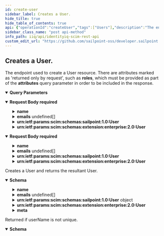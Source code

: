 ```yaml
---
id: create-user
sidebar_label: Creates a User.
hide_title: true
hide_table_of_contents: true
api: {"operationId":"createUser","tags":["Users"],"description":"The endpoint used to create a User resource. There are attributes marked as 'returned only by request', such as **roles**, which must be provided as part of the **attributes** query parameter in order to be included in the response.","parameters":[{"in":"query","name":"attributes","schema":{"type":"string","example":"userName,nativeIdentity"},"description":"A comma-separated list of attributes to return in the response. This query parameter supersedes excludedAttributes, so providing the same attribute(s) to both will result in the attribute(s) being returned."},{"in":"query","name":"excludedAttributes","schema":{"type":"string","example":"userName,manuallyCorrelated"},"description":"A comma-separated list of attributes to exclude from the response. *Some attributes cannot be excluded.*"}],"requestBody":{"required":true,"content":{"application/scim+json":{"schema":{"properties":{"userName":{"description":"Unique identifier for the User. Typically used to directly authenticate to the service provider. Each User MUST include a non-empty userName value. This identifier MUST be unique across the entire set of Users. This attribute cannot be changed.","type":"string","example":"Mock.User"},"name":{"description":"The components of the User’s real name. Providers may return just the full name as a single string in the formatted sub-attribute, or they MAY return just the individual component attributes using the other sub-attributes, or they MAY return both. If both variants are returned, they SHOULD be describing the same name, with the formatted name indicating how the component attributes should be combined.","properties":{"formatted":{"description":"The full name, including all middle names, titles, and suffixes as appropriate, formatted for display.","type":"string","example":"Ms. Barbara J Jensen, III"},"familyName":{"description":"The family name of the User, or Last Name in most Western languages","type":"string","example":"Jensen"},"givenName":{"description":"The given name of the User, or First Name in most Western languages","type":"string","example":"Barbara"}}},"displayName":{"description":"The name of the User, suitable for display to end-users. The name should be the full name of the User being described.","type":"string","example":"Barbara Jensen"},"userType":{"description":"The type of the User, identifying the relationship between the organization and the User.","type":"string","example":"employee"},"active":{"description":"A Boolean value indicating the User’s administrative status.","type":"boolean","example":true},"password":{"description":"The User's case-sensitive cleartext password. This attribute is intended to be used as a means to specify an initial password when creating a new User or to reset an existing User's password. This attribute will never be returned in a response.","type":"string"},"emails":{"description":"Email addresses for the user. The value SHOULD be canonicalized by the Service Provider, e.g., bjensen@example.com instead of bjensen@EXAMPLE.COM. Canonical Type values of work, home, and other.","type":"array","items":{"properties":{"type":{"description":"Type of email address (work, home, other).","type":"string","example":"work"},"value":{"description":"Canonicalized email address.","type":"string","format":"email","example":"Barbara.Jensen@example.com"},"primary":{"description":"A Boolean value indicating the primary e-mail address. The primary attribute value 'true' MUST appear no more than once.","type":"boolean","example":"true"}}}},"urn:ietf:params:scim:schemas:sailpoint:1.0:User":{"properties":{"capabilities":{"description":"Capabilities assigned to this User.","type":"array","items":{"type":"string"},"example":"[\"SystemAdministrator\"]"},"administrator":{"description":"The Administrator of the RPA or Service Account. This attribute is only applicable if the User type is RPA/Bots or Service.","properties":{"displayName":{"description":"The display name of the Administrator of RPA user or Service account.","type":"string","example":"Bob Smith"},"value":{"description":"The id of the SCIM resource representing the Administrator of RPA user or Service account.","type":"string","example":"c0a7777a7f74744d817e74fc12362c67O"},"$ref":{"description":"The URI of the SCIM resource representing the Administrator of RPA user or Service Account.","type":"string","example":"http://localhost:8080/iiq/scim/v2/Users/c0a7777a7f74744d817e74fc12362c67"}}},"softwareVersion":{"description":"The software version of the RPA/Bots.","type":"string","example":"7.3"},"empId":{"description":"Employee id associated with this User.","type":"string","example":"1b2a3c"},"dn":{"description":"Distinguished name for this User.","type":"string","example":"cn=Bob Smith,ou=services"},"region":{"description":"The region this User is assigned to.","type":"string","example":"Americas"},"regionOwner":{"description":"The User who owns the region that this resource (User) belongs to.","properties":{"displayName":{"description":"Display name of the region owner.","type":"string","example":"Joe Smith"},"value":{"description":"The id of the region owner.","type":"string","example":"c0b4568a4fe7458c434ee77d1fbt156b"},"$ref":{"description":"URI reference of the region owner resource.","type":"string","example":"http://localhost:8080/iiq/scim/v2/Users/c0b4568a4fe7458c434ee77d1fbt156b"}}},"location":{"description":"The location this User is assigned to.","type":"string","example":"Singapore"},"locationOwner":{"description":"The User who owns the location that this resource (User) belongs to.","type":"object","properties":{"displayName":{"description":"Display name of the location owner.","type":"string","example":"Bob Smith"},"value":{"description":"The id of the location owner.","type":"string","example":"c0a7778b7ef71e79817ee74e6a1f0444"},"$ref":{"description":"URI reference to the location owner resource.","type":"string","example":"http://localhost:8080/iiq/scim/v2/Users/c0a7778b7ef71e79817ee74e6a1f0444"}}},"Department":{"description":"Department this User is assigned to.","type":"string","example":"Regional Operations"},"costcenter":{"description":"Cost centers this User is associated with.","type":"array","items":{"type":"string"},"example":["CC01","DD02"]},"jobtitle":{"description":"Job title given to this User.","type":"string","example":"Internal Audit Manager"}}},"urn:ietf:params:scim:schemas:extension:enterprise:2.0:User":{"description":"Enterprise User Schema. Contains the manager of the User.","properties":{"manager":{"description":"Manager of the user.","properties":{"displayName":{"description":"Display name of the manager.","type":"string","example":"Bob Smith"},"value":{"description":"The id of the manager.","type":"string","example":"c7a7347a7fe71e69077ee75f5d1f1237"},"$ref":{"description":"Reference to the manager resource.","type":"string","example":"http://localhost:8080/iiq/scim/v2/Users/c7a7347a7fe71e69077ee75f5d1f1237"}}}}}},"required":["userName"]}},"*/*":{"schema":{"properties":{"userName":{"description":"Unique identifier for the User. Typically used to directly authenticate to the service provider. Each User MUST include a non-empty userName value. This identifier MUST be unique across the entire set of Users. This attribute cannot be changed.","type":"string","example":"Mock.User"},"name":{"description":"The components of the User’s real name. Providers may return just the full name as a single string in the formatted sub-attribute, or they MAY return just the individual component attributes using the other sub-attributes, or they MAY return both. If both variants are returned, they SHOULD be describing the same name, with the formatted name indicating how the component attributes should be combined.","properties":{"formatted":{"description":"The full name, including all middle names, titles, and suffixes as appropriate, formatted for display.","type":"string","example":"Ms. Barbara J Jensen, III"},"familyName":{"description":"The family name of the User, or Last Name in most Western languages","type":"string","example":"Jensen"},"givenName":{"description":"The given name of the User, or First Name in most Western languages","type":"string","example":"Barbara"}}},"displayName":{"description":"The name of the User, suitable for display to end-users. The name should be the full name of the User being described.","type":"string","example":"Barbara Jensen"},"userType":{"description":"The type of the User, identifying the relationship between the organization and the User.","type":"string","example":"employee"},"active":{"description":"A Boolean value indicating the User’s administrative status.","type":"boolean","example":true},"password":{"description":"The User's case-sensitive cleartext password. This attribute is intended to be used as a means to specify an initial password when creating a new User or to reset an existing User's password. This attribute will never be returned in a response.","type":"string"},"emails":{"description":"Email addresses for the user. The value SHOULD be canonicalized by the Service Provider, e.g., bjensen@example.com instead of bjensen@EXAMPLE.COM. Canonical Type values of work, home, and other.","type":"array","items":{"properties":{"type":{"description":"Type of email address (work, home, other).","type":"string","example":"work"},"value":{"description":"Canonicalized email address.","type":"string","format":"email","example":"Barbara.Jensen@example.com"},"primary":{"description":"A Boolean value indicating the primary e-mail address. The primary attribute value 'true' MUST appear no more than once.","type":"boolean","example":"true"}}}},"urn:ietf:params:scim:schemas:sailpoint:1.0:User":{"properties":{"capabilities":{"description":"Capabilities assigned to this User.","type":"array","items":{"type":"string"},"example":"[\"SystemAdministrator\"]"},"administrator":{"description":"The Administrator of the RPA or Service Account. This attribute is only applicable if the User type is RPA/Bots or Service.","properties":{"displayName":{"description":"The display name of the Administrator of RPA user or Service account.","type":"string","example":"Bob Smith"},"value":{"description":"The id of the SCIM resource representing the Administrator of RPA user or Service account.","type":"string","example":"c0a7777a7f74744d817e74fc12362c67O"},"$ref":{"description":"The URI of the SCIM resource representing the Administrator of RPA user or Service Account.","type":"string","example":"http://localhost:8080/iiq/scim/v2/Users/c0a7777a7f74744d817e74fc12362c67"}}},"softwareVersion":{"description":"The software version of the RPA/Bots.","type":"string","example":"7.3"},"empId":{"description":"Employee id associated with this User.","type":"string","example":"1b2a3c"},"dn":{"description":"Distinguished name for this User.","type":"string","example":"cn=Bob Smith,ou=services"},"region":{"description":"The region this User is assigned to.","type":"string","example":"Americas"},"regionOwner":{"description":"The User who owns the region that this resource (User) belongs to.","properties":{"displayName":{"description":"Display name of the region owner.","type":"string","example":"Joe Smith"},"value":{"description":"The id of the region owner.","type":"string","example":"c0b4568a4fe7458c434ee77d1fbt156b"},"$ref":{"description":"URI reference of the region owner resource.","type":"string","example":"http://localhost:8080/iiq/scim/v2/Users/c0b4568a4fe7458c434ee77d1fbt156b"}}},"location":{"description":"The location this User is assigned to.","type":"string","example":"Singapore"},"locationOwner":{"description":"The User who owns the location that this resource (User) belongs to.","type":"object","properties":{"displayName":{"description":"Display name of the location owner.","type":"string","example":"Bob Smith"},"value":{"description":"The id of the location owner.","type":"string","example":"c0a7778b7ef71e79817ee74e6a1f0444"},"$ref":{"description":"URI reference to the location owner resource.","type":"string","example":"http://localhost:8080/iiq/scim/v2/Users/c0a7778b7ef71e79817ee74e6a1f0444"}}},"Department":{"description":"Department this User is assigned to.","type":"string","example":"Regional Operations"},"costcenter":{"description":"Cost centers this User is associated with.","type":"array","items":{"type":"string"},"example":["CC01","DD02"]},"jobtitle":{"description":"Job title given to this User.","type":"string","example":"Internal Audit Manager"}}},"urn:ietf:params:scim:schemas:extension:enterprise:2.0:User":{"description":"Enterprise User Schema. Contains the manager of the User.","properties":{"manager":{"description":"Manager of the user.","properties":{"displayName":{"description":"Display name of the manager.","type":"string","example":"Bob Smith"},"value":{"description":"The id of the manager.","type":"string","example":"c7a7347a7fe71e69077ee75f5d1f1237"},"$ref":{"description":"Reference to the manager resource.","type":"string","example":"http://localhost:8080/iiq/scim/v2/Users/c7a7347a7fe71e69077ee75f5d1f1237"}}}}}},"required":["userName"]}}}},"responses":{"201":{"description":"Creates a User and returns the resultant User.","content":{"application/json":{"schema":{"properties":{"id":{"description":"IdentityIQ id of the User.","type":"string","example":"c0b4568a4fe7458c434ee77d1fbt156b"},"userName":{"description":"Unique identifier for the User. Typically used to directly authenticate to the service provider. Each User MUST include a non-empty userName value. This identifier MUST be unique across the entire set of Users. Cannot be changed.","type":"string","example":"Mock.User"},"name":{"description":"The components of the User’s real name. Providers may return just the full name as a single string in the formatted sub-attribute, or they MAY return just the individual component attributes using the other sub-attributes, or they MAY return both. If both variants are returned, they SHOULD be describing the same name, with the formatted name indicating how the component attributes should be combined.","properties":{"formatted":{"description":"The full name, including all middle names, titles, and suffixes as appropriate, formatted for display.","type":"string","example":"Ms. Barbara J Jensen, III"},"familyName":{"description":"The family name of the User, or Last Name in most Western languages","type":"string","example":"Jensen"},"givenName":{"description":"The given name of the User, or First Name in most Western languages","type":"string","example":"Barbara"}}},"displayName":{"description":"The name of the User, suitable for display to end-users. The name should be the full name of the User being described.","type":"string","example":"Barbara Jensen"},"userType":{"description":"The type of the User, identifying the relationship between the organization and the User.","type":"string","example":"employee"},"active":{"description":"A Boolean value indicating the User’s administrative status.","type":"boolean","example":true},"emails":{"description":"Email addresses for the user. The value SHOULD be canonicalized by the Service Provider, e.g., bjensen@example.com instead of bjensen@EXAMPLE.COM. Canonical Type values of work, home, and other.","type":"array","items":{"properties":{"type":{"description":"Type of email address (work, home, other).","type":"string","example":"work"},"value":{"description":"Canonicalized email address.","type":"string","format":"email","example":"Barbara.Jensen@example.com"},"primary":{"description":"A Boolean value indicating the primary e-mail address. The primary attribute value 'true' MUST appear no more than once.","type":"boolean","example":"true"}}}},"urn:ietf:params:scim:schemas:sailpoint:1.0:User":{"description":"Additional attributes of the User.","type":"object","properties":{"accounts":{"description":"Simple representation of the Account (or Link) ResourceType.","type":"array","items":{"properties":{"displayName":{"description":"The display name of the Account.","type":"string","example":"Bob.Smith"},"value":{"description":"The id of the SCIM resource representing the Account.","type":"string","example":"c0a7778b7ef71e79817ee74e6a1f0444"},"$ref":{"description":"The URI of the SCIM resource representing the Account.","type":"string","example":"http://localhost:8080/iiq/scim/v2/Accounts/c0a7778b7ef71e79817ee74e6a1f0444"}}}},"entitlements":{"description":"Entitlements of the User. Returned in response only if requested using the 'attributes' query parameter.","type":"array","items":{"properties":{"value":{"description":"The value of the Entitlement.","type":"string","example":"groupmbr"},"display":{"description":"The display name of the Entitlement.","type":"string","example":"HelpDesk"},"type":{"description":"The type of Entitlement (Entitlement, Permission, etc.).","type":"string","example":"Permission"},"application":{"description":"The name of the Application this Entitlement applies to.","type":"string","example":"ADMockApp"},"accountName":{"description":"The account this Entitlement was sourced from.","type":"string","example":"CN=Barbara Jensen,OU=Taipei,OU=Asia-Pacific,DC=example,DC=com"},"$ref":{"description":"The URI of the SCIM resource representing the Entitlement.","type":"string","example":"http://localhost:8080/iiq/scim/v2/Entitlements/c0a7777a7f74744d817e74fc12362c67"}}}},"roles":{"description":"Roles of the User. Returned only if requested. Returned in response only if requested using the 'attributes' query parameter.","type":"array","items":{"properties":{"value":{"description":"The value of the Role.","type":"string","example":"detectedRoles"},"display":{"description":"The display name of the Role.","type":"string","example":"User - IT"},"type":{"description":"The type of Role (IT, Business, etc.).","type":"string","example":"it"},"acquired":{"description":"Indicates how this Role was acquired. Assigned or Detected.","type":"string","example":"Assigned"},"application":{"description":"The name of the Application where this Role came from.","type":"string","example":"Active_Directory"},"accountName":{"description":"The name of the Account this Role was sourced from.","type":"string","example":"CN=Barbara Jensen,OU=Taipei,OU=Asia-Pacific,DC=example,DC=com"},"$ref":{"description":"The URI of the SCIM resource representing the Role.","type":"string","example":"http://localhost:8080/iiq/scim/v2/Roles/c0a7777a7f74744d817e74fc12362c67"}}}},"capabilities":{"description":"Capabilities assigned to this User.","type":"array","items":{"type":"string"},"example":"[\"SystemAdministrator\"]"},"riskScore":{"description":"Composite Risk Score of this User.","type":"integer","example":125},"isManager":{"description":"A Boolean value that determines if this User is a manager.","type":"boolean","example":false},"administrator":{"description":"The Administrator of the RPA or Service Account. This attribute is only applicable if the User type is RPA/Bots or Service.","properties":{"displayName":{"description":"The display name of the Administrator of RPA user or Service account.","type":"string","example":"Bob Smith"},"value":{"description":"The id of the SCIM resource representing the Administrator of RPA user or Service account.","type":"string","example":"c0a7777a7f74744d817e74fc12362c67O"},"$ref":{"description":"The URI of the SCIM resource representing the Administrator of RPA user or Service Account.","type":"string","example":"http://localhost:8080/iiq/scim/v2/Users/c0a7777a7f74744d817e74fc12362c67"}}},"softwareVersion":{"description":"The software version of the RPA/Bots.","type":"string","example":"7.3"},"empId":{"description":"Employee id associated with this User.","type":"string","example":"1b2a3c"},"dn":{"description":"Distinguished name for this User.","type":"string","example":"cn=Bob Smith,ou=services"},"region":{"description":"The region this User is assigned to.","type":"string","example":"Americas"},"regionOwner":{"description":"The User who owns the region that this resource (User) belongs to.","properties":{"displayName":{"description":"Display name of the region owner.","type":"string","example":"Joe Smith"},"value":{"description":"The id of the region owner.","type":"string","example":"c0b4568a4fe7458c434ee77d1fbt156b"},"$ref":{"description":"URI reference of the region owner resource.","type":"string","example":"http://localhost:8080/iiq/scim/v2/Users/c0b4568a4fe7458c434ee77d1fbt156b"}}},"location":{"description":"The location this User is assigned to.","type":"string","example":"Singapore"},"locationOwner":{"description":"The User who owns the location that this resource (User) belongs to.","type":"object","properties":{"displayName":{"description":"Display name of the location owner.","type":"string","example":"Bob Smith"},"value":{"description":"The id of the location owner.","type":"string","example":"c0a7778b7ef71e79817ee74e6a1f0444"},"$ref":{"description":"URI reference to the location owner resource.","type":"string","example":"http://localhost:8080/iiq/scim/v2/Users/c0a7778b7ef71e79817ee74e6a1f0444"}}},"Department":{"description":"Department this User is assigned to.","type":"string","example":"Regional Operations"},"costcenter":{"description":"Cost centers this User is associated with.","type":"array","items":{"type":"string"},"example":["CC01","DD02"]},"jobtitle":{"description":"Job title given to this User.","type":"string","example":"Internal Audit Manager"},"lastRefresh":{"description":"Datetime representation of the last refresh for this User.","type":"string","format":"date-time"}}},"urn:ietf:params:scim:schemas:extension:enterprise:2.0:User":{"description":"Enterprise User Schema. Contains the manager of the User.","properties":{"manager":{"description":"Manager of the User.","properties":{"displayName":{"description":"Display name of the User's manager.","type":"string","example":"Bob Smith"},"value":{"description":"The id of the SCIM resource representing the User’s manager.","type":"string","example":"c7a7347a7fe71e69077ee75f5d1f1237"},"$ref":{"description":"The URI of the SCIM resource representing the User’s manager.","type":"string","example":"http://localhost:8080/iiq/scim/v2/Users/c7a7347a7fe71e69077ee75f5d1f1237"}}}}},"meta":{"description":"Metadata of the resource.","properties":{"created":{"description":"Datetime this resource was created.","type":"string","format":"date-time","example":"2022-02-11T01:34:04.074-05:00"},"location":{"description":"The location of the resource.","type":"string","example":"http://localhost:8080/iiq/scim/v2/Users/c0b4568a4fe7458c434ee77d1fbt156b"},"lastModified":{"description":"Datetime the resource was last modified.","type":"string","format":"date-time","example":"2022-02-11T01:08:45.866-05:00"},"version":{"description":"The version of the resource.","type":"string","example":"W\"1644561244074\""},"resourceType":{"description":"The SCIM resource type.","type":"string","example":"User"}}},"schemas":{"description":"The schemas involved in the SCIM resource.","type":"array","items":{"type":"string"},"example":["urn:ietf:params:scim:schemas:sailpoint:1.0:User","urn:ietf:params:scim:schemas:core:2.0:User","urn:ietf:params:scim:schemas:extension:enterprise:2.0:User"]}}}}}},"409":{"description":"Returned if userName is not unique.","content":{"application/json":{"schema":{"properties":{"schemas":{"description":"SCIM Schemas used in response.","type":"array","items":{"type":"string"},"example":["urn:ietf:params:scim:api:messages:2.0:Error"]},"scimType":{"description":"Type of problem that exists for request.","type":"string","example":"uniqueness"},"detail":{"description":"Explanation for the the problem with the request.","type":"string","example":"Resource already exists:Mock.User"},"status":{"description":"HTTP status code of the response.","type":"string","example":"409"}}}}}}},"method":"post","path":"/Users","servers":[{"url":"http://localhost:8080/identityiq/scim/v2","description":"IdentityIQ SCIM server basepath and path to API."}],"security":[{"basicAuth":[]}],"securitySchemes":{"basicAuth":{"type":"http","scheme":"basic"}},"jsonRequestBodyExample":{"userName":"Mock.User","name":{"formatted":"Ms. Barbara J Jensen, III","familyName":"Jensen","givenName":"Barbara"},"displayName":"Barbara Jensen","userType":"employee","active":true,"password":"string","emails":[{"type":"work","value":"Barbara.Jensen@example.com","primary":"true"}],"urn:ietf:params:scim:schemas:sailpoint:1.0:User":{"capabilities":"[\"SystemAdministrator\"]","administrator":{"displayName":"Bob Smith","value":"c0a7777a7f74744d817e74fc12362c67O","$ref":"http://localhost:8080/iiq/scim/v2/Users/c0a7777a7f74744d817e74fc12362c67"},"softwareVersion":"7.3","empId":"1b2a3c","dn":"cn=Bob Smith,ou=services","region":"Americas","regionOwner":{"displayName":"Joe Smith","value":"c0b4568a4fe7458c434ee77d1fbt156b","$ref":"http://localhost:8080/iiq/scim/v2/Users/c0b4568a4fe7458c434ee77d1fbt156b"},"location":"Singapore","locationOwner":{"displayName":"Bob Smith","value":"c0a7778b7ef71e79817ee74e6a1f0444","$ref":"http://localhost:8080/iiq/scim/v2/Users/c0a7778b7ef71e79817ee74e6a1f0444"},"Department":"Regional Operations","costcenter":["CC01","DD02"],"jobtitle":"Internal Audit Manager"},"urn:ietf:params:scim:schemas:extension:enterprise:2.0:User":{"manager":{"displayName":"Bob Smith","value":"c7a7347a7fe71e69077ee75f5d1f1237","$ref":"http://localhost:8080/iiq/scim/v2/Users/c7a7347a7fe71e69077ee75f5d1f1237"}}},"info":{"description":"IdentityIQ REST Endpoint Interface Documentation for SCIM\n","version":"8.3","title":"IdentityIQ SCIM REST API"},"postman":{"name":"Creates a User.","description":{"content":"The endpoint used to create a User resource. There are attributes marked as 'returned only by request', such as **roles**, which must be provided as part of the **attributes** query parameter in order to be included in the response.","type":"text/plain"},"url":{"path":["Users"],"host":["{{baseUrl}}"],"query":[{"disabled":false,"description":{"content":"A comma-separated list of attributes to return in the response. This query parameter supersedes excludedAttributes, so providing the same attribute(s) to both will result in the attribute(s) being returned.","type":"text/plain"},"key":"attributes","value":""},{"disabled":false,"description":{"content":"A comma-separated list of attributes to exclude from the response. *Some attributes cannot be excluded.*","type":"text/plain"},"key":"excludedAttributes","value":""}],"variable":[]},"header":[{"key":"Content-Type","value":"application/scim+json"},{"key":"Accept","value":"application/json"}],"method":"POST","body":{"mode":"raw","raw":"\"\"","options":{"raw":{"language":"json"}}}}}
sidebar_class_name: "post api-method"
info_path: iiq/api/identityiq-scim-rest-api
custom_edit_url: "https://github.com/sailpoint-oss/developer.sailpoint.com/issues/new?assignees=&labels=&template=bug-report.md&title=%5BBug%5D+Your+Bug+Report+Here Requesting changes to 'Creates a User.' (create-user)"
---
```



## Creates a User.



The endpoint used to create a User resource. There are attributes marked as 'returned only by request', such as **roles**, which must be provided as part of the **attributes** query parameter in order to be included in the response.

<details style={{"marginBottom":"1rem"}} data-collapsed={false} open={true}><summary style={{}}><strong>Query Parameters</strong></summary><div><ul><ParamsItem className={"paramsItem"} param={{"in":"query","name":"attributes","schema":{"type":"string","example":"userName,nativeIdentity"},"description":"A comma-separated list of attributes to return in the response. This query parameter supersedes excludedAttributes, so providing the same attribute(s) to both will result in the attribute(s) being returned."}}></ParamsItem><ParamsItem className={"paramsItem"} param={{"in":"query","name":"excludedAttributes","schema":{"type":"string","example":"userName,manuallyCorrelated"},"description":"A comma-separated list of attributes to exclude from the response. *Some attributes cannot be excluded.*"}}></ParamsItem></ul></div></details><MimeTabs schemaType={"request"}><TabItem label={"application/scim+json"} value={"application/scim+json"}><details style={{}} data-collapsed={false} open={true}><summary style={{"textAlign":"left"}}><strong>Request Body</strong><strong style={{"fontSize":"var(--ifm-code-font-size)","color":"var(--openapi-required)"}}> required</strong></summary><div style={{"textAlign":"left","marginLeft":"1rem"}}></div><ul style={{"marginLeft":"1rem"}}><SchemaItem collapsible={false} name={"userName"} required={true} deprecated={undefined} schemaDescription={"Unique identifier for the User. Typically used to directly authenticate to the service provider. Each User MUST include a non-empty userName value. This identifier MUST be unique across the entire set of Users. This attribute cannot be changed."} schemaName={"string"} qualifierMessage={undefined} defaultValue={undefined}></SchemaItem><SchemaItem collapsible={true} className={"schemaItem"}><details style={{}}><summary style={{}}><strong>name</strong><span style={{"opacity":"0.6"}}> </span></summary><div style={{"marginLeft":"1rem"}}><div style={{"marginTop":".5rem","marginBottom":".5rem"}}>

The components of the User’s real name. Providers may return just the full name as a single string in the formatted sub-attribute, or they MAY return just the individual component attributes using the other sub-attributes, or they MAY return both. If both variants are returned, they SHOULD be describing the same name, with the formatted name indicating how the component attributes should be combined.

</div><SchemaItem collapsible={false} name={"formatted"} required={false} deprecated={undefined} schemaDescription={"The full name, including all middle names, titles, and suffixes as appropriate, formatted for display."} schemaName={"string"} qualifierMessage={undefined} defaultValue={undefined}></SchemaItem><SchemaItem collapsible={false} name={"familyName"} required={false} deprecated={undefined} schemaDescription={"The family name of the User, or Last Name in most Western languages"} schemaName={"string"} qualifierMessage={undefined} defaultValue={undefined}></SchemaItem><SchemaItem collapsible={false} name={"givenName"} required={false} deprecated={undefined} schemaDescription={"The given name of the User, or First Name in most Western languages"} schemaName={"string"} qualifierMessage={undefined} defaultValue={undefined}></SchemaItem></div></details></SchemaItem><SchemaItem collapsible={false} name={"displayName"} required={false} deprecated={undefined} schemaDescription={"The name of the User, suitable for display to end-users. The name should be the full name of the User being described."} schemaName={"string"} qualifierMessage={undefined} defaultValue={undefined}></SchemaItem><SchemaItem collapsible={false} name={"userType"} required={false} deprecated={undefined} schemaDescription={"The type of the User, identifying the relationship between the organization and the User."} schemaName={"string"} qualifierMessage={undefined} defaultValue={undefined}></SchemaItem><SchemaItem collapsible={false} name={"active"} required={false} deprecated={undefined} schemaDescription={"A Boolean value indicating the User’s administrative status."} schemaName={"boolean"} qualifierMessage={undefined} defaultValue={undefined}></SchemaItem><SchemaItem collapsible={false} name={"password"} required={false} deprecated={undefined} schemaDescription={"The User's case-sensitive cleartext password. This attribute is intended to be used as a means to specify an initial password when creating a new User or to reset an existing User's password. This attribute will never be returned in a response."} schemaName={"string"} qualifierMessage={undefined} defaultValue={undefined}></SchemaItem><SchemaItem collapsible={true} className={"schemaItem"}><details style={{}}><summary style={{}}><strong>emails</strong><span style={{"opacity":"0.6"}}> undefined[]</span></summary><div style={{"marginLeft":"1rem"}}><div style={{"marginTop":".5rem","marginBottom":".5rem"}}>

Email addresses for the user. The value SHOULD be canonicalized by the Service Provider, e.g., bjensen@example.com instead of bjensen@EXAMPLE.COM. Canonical Type values of work, home, and other.

</div><SchemaItem collapsible={false} name={"type"} required={false} deprecated={undefined} schemaDescription={"Type of email address (work, home, other)."} schemaName={"string"} qualifierMessage={undefined} defaultValue={undefined}></SchemaItem><SchemaItem collapsible={false} name={"value"} required={false} deprecated={undefined} schemaDescription={"Canonicalized email address."} schemaName={"email"} qualifierMessage={undefined} defaultValue={undefined}></SchemaItem><SchemaItem collapsible={false} name={"primary"} required={false} deprecated={undefined} schemaDescription={"A Boolean value indicating the primary e-mail address. The primary attribute value 'true' MUST appear no more than once."} schemaName={"boolean"} qualifierMessage={undefined} defaultValue={undefined}></SchemaItem></div></details></SchemaItem><SchemaItem collapsible={true} className={"schemaItem"}><details style={{}}><summary style={{}}><strong>urn:ietf:params:scim:schemas:sailpoint:1.0:User</strong><span style={{"opacity":"0.6"}}> </span></summary><div style={{"marginLeft":"1rem"}}><SchemaItem collapsible={false} name={"capabilities"} required={false} deprecated={undefined} schemaDescription={"Capabilities assigned to this User."} schemaName={"string[]"} qualifierMessage={undefined} defaultValue={undefined}></SchemaItem><SchemaItem collapsible={true} className={"schemaItem"}><details style={{}}><summary style={{}}><strong>administrator</strong><span style={{"opacity":"0.6"}}> </span></summary><div style={{"marginLeft":"1rem"}}><div style={{"marginTop":".5rem","marginBottom":".5rem"}}>

The Administrator of the RPA or Service Account. This attribute is only applicable if the User type is RPA/Bots or Service.

</div><SchemaItem collapsible={false} name={"displayName"} required={false} deprecated={undefined} schemaDescription={"The display name of the Administrator of RPA user or Service account."} schemaName={"string"} qualifierMessage={undefined} defaultValue={undefined}></SchemaItem><SchemaItem collapsible={false} name={"value"} required={false} deprecated={undefined} schemaDescription={"The id of the SCIM resource representing the Administrator of RPA user or Service account."} schemaName={"string"} qualifierMessage={undefined} defaultValue={undefined}></SchemaItem><SchemaItem collapsible={false} name={"$ref"} required={false} deprecated={undefined} schemaDescription={"The URI of the SCIM resource representing the Administrator of RPA user or Service Account."} schemaName={"string"} qualifierMessage={undefined} defaultValue={undefined}></SchemaItem></div></details></SchemaItem><SchemaItem collapsible={false} name={"softwareVersion"} required={false} deprecated={undefined} schemaDescription={"The software version of the RPA/Bots."} schemaName={"string"} qualifierMessage={undefined} defaultValue={undefined}></SchemaItem><SchemaItem collapsible={false} name={"empId"} required={false} deprecated={undefined} schemaDescription={"Employee id associated with this User."} schemaName={"string"} qualifierMessage={undefined} defaultValue={undefined}></SchemaItem><SchemaItem collapsible={false} name={"dn"} required={false} deprecated={undefined} schemaDescription={"Distinguished name for this User."} schemaName={"string"} qualifierMessage={undefined} defaultValue={undefined}></SchemaItem><SchemaItem collapsible={false} name={"region"} required={false} deprecated={undefined} schemaDescription={"The region this User is assigned to."} schemaName={"string"} qualifierMessage={undefined} defaultValue={undefined}></SchemaItem><SchemaItem collapsible={true} className={"schemaItem"}><details style={{}}><summary style={{}}><strong>regionOwner</strong><span style={{"opacity":"0.6"}}> </span></summary><div style={{"marginLeft":"1rem"}}><div style={{"marginTop":".5rem","marginBottom":".5rem"}}>

The User who owns the region that this resource (User) belongs to.

</div><SchemaItem collapsible={false} name={"displayName"} required={false} deprecated={undefined} schemaDescription={"Display name of the region owner."} schemaName={"string"} qualifierMessage={undefined} defaultValue={undefined}></SchemaItem><SchemaItem collapsible={false} name={"value"} required={false} deprecated={undefined} schemaDescription={"The id of the region owner."} schemaName={"string"} qualifierMessage={undefined} defaultValue={undefined}></SchemaItem><SchemaItem collapsible={false} name={"$ref"} required={false} deprecated={undefined} schemaDescription={"URI reference of the region owner resource."} schemaName={"string"} qualifierMessage={undefined} defaultValue={undefined}></SchemaItem></div></details></SchemaItem><SchemaItem collapsible={false} name={"location"} required={false} deprecated={undefined} schemaDescription={"The location this User is assigned to."} schemaName={"string"} qualifierMessage={undefined} defaultValue={undefined}></SchemaItem><SchemaItem collapsible={true} className={"schemaItem"}><details style={{}}><summary style={{}}><strong>locationOwner</strong><span style={{"opacity":"0.6"}}> object</span></summary><div style={{"marginLeft":"1rem"}}><div style={{"marginTop":".5rem","marginBottom":".5rem"}}>

The User who owns the location that this resource (User) belongs to.

</div><SchemaItem collapsible={false} name={"displayName"} required={false} deprecated={undefined} schemaDescription={"Display name of the location owner."} schemaName={"string"} qualifierMessage={undefined} defaultValue={undefined}></SchemaItem><SchemaItem collapsible={false} name={"value"} required={false} deprecated={undefined} schemaDescription={"The id of the location owner."} schemaName={"string"} qualifierMessage={undefined} defaultValue={undefined}></SchemaItem><SchemaItem collapsible={false} name={"$ref"} required={false} deprecated={undefined} schemaDescription={"URI reference to the location owner resource."} schemaName={"string"} qualifierMessage={undefined} defaultValue={undefined}></SchemaItem></div></details></SchemaItem><SchemaItem collapsible={false} name={"Department"} required={false} deprecated={undefined} schemaDescription={"Department this User is assigned to."} schemaName={"string"} qualifierMessage={undefined} defaultValue={undefined}></SchemaItem><SchemaItem collapsible={false} name={"costcenter"} required={false} deprecated={undefined} schemaDescription={"Cost centers this User is associated with."} schemaName={"string[]"} qualifierMessage={undefined} defaultValue={undefined}></SchemaItem><SchemaItem collapsible={false} name={"jobtitle"} required={false} deprecated={undefined} schemaDescription={"Job title given to this User."} schemaName={"string"} qualifierMessage={undefined} defaultValue={undefined}></SchemaItem></div></details></SchemaItem><SchemaItem collapsible={true} className={"schemaItem"}><details style={{}}><summary style={{}}><strong>urn:ietf:params:scim:schemas:extension:enterprise:2.0:User</strong><span style={{"opacity":"0.6"}}> </span></summary><div style={{"marginLeft":"1rem"}}><div style={{"marginTop":".5rem","marginBottom":".5rem"}}>

Enterprise User Schema. Contains the manager of the User.

</div><SchemaItem collapsible={true} className={"schemaItem"}><details style={{}}><summary style={{}}><strong>manager</strong><span style={{"opacity":"0.6"}}> </span></summary><div style={{"marginLeft":"1rem"}}><div style={{"marginTop":".5rem","marginBottom":".5rem"}}>

Manager of the user.

</div><SchemaItem collapsible={false} name={"displayName"} required={false} deprecated={undefined} schemaDescription={"Display name of the manager."} schemaName={"string"} qualifierMessage={undefined} defaultValue={undefined}></SchemaItem><SchemaItem collapsible={false} name={"value"} required={false} deprecated={undefined} schemaDescription={"The id of the manager."} schemaName={"string"} qualifierMessage={undefined} defaultValue={undefined}></SchemaItem><SchemaItem collapsible={false} name={"$ref"} required={false} deprecated={undefined} schemaDescription={"Reference to the manager resource."} schemaName={"string"} qualifierMessage={undefined} defaultValue={undefined}></SchemaItem></div></details></SchemaItem></div></details></SchemaItem></ul></details></TabItem><TabItem label={"*/*"} value={"*/*"}><details style={{}} data-collapsed={false} open={true}><summary style={{"textAlign":"left"}}><strong>Request Body</strong><strong style={{"fontSize":"var(--ifm-code-font-size)","color":"var(--openapi-required)"}}> required</strong></summary><div style={{"textAlign":"left","marginLeft":"1rem"}}></div><ul style={{"marginLeft":"1rem"}}><SchemaItem collapsible={false} name={"userName"} required={true} deprecated={undefined} schemaDescription={"Unique identifier for the User. Typically used to directly authenticate to the service provider. Each User MUST include a non-empty userName value. This identifier MUST be unique across the entire set of Users. This attribute cannot be changed."} schemaName={"string"} qualifierMessage={undefined} defaultValue={undefined}></SchemaItem><SchemaItem collapsible={true} className={"schemaItem"}><details style={{}}><summary style={{}}><strong>name</strong><span style={{"opacity":"0.6"}}> </span></summary><div style={{"marginLeft":"1rem"}}><div style={{"marginTop":".5rem","marginBottom":".5rem"}}>

The components of the User’s real name. Providers may return just the full name as a single string in the formatted sub-attribute, or they MAY return just the individual component attributes using the other sub-attributes, or they MAY return both. If both variants are returned, they SHOULD be describing the same name, with the formatted name indicating how the component attributes should be combined.

</div><SchemaItem collapsible={false} name={"formatted"} required={false} deprecated={undefined} schemaDescription={"The full name, including all middle names, titles, and suffixes as appropriate, formatted for display."} schemaName={"string"} qualifierMessage={undefined} defaultValue={undefined}></SchemaItem><SchemaItem collapsible={false} name={"familyName"} required={false} deprecated={undefined} schemaDescription={"The family name of the User, or Last Name in most Western languages"} schemaName={"string"} qualifierMessage={undefined} defaultValue={undefined}></SchemaItem><SchemaItem collapsible={false} name={"givenName"} required={false} deprecated={undefined} schemaDescription={"The given name of the User, or First Name in most Western languages"} schemaName={"string"} qualifierMessage={undefined} defaultValue={undefined}></SchemaItem></div></details></SchemaItem><SchemaItem collapsible={false} name={"displayName"} required={false} deprecated={undefined} schemaDescription={"The name of the User, suitable for display to end-users. The name should be the full name of the User being described."} schemaName={"string"} qualifierMessage={undefined} defaultValue={undefined}></SchemaItem><SchemaItem collapsible={false} name={"userType"} required={false} deprecated={undefined} schemaDescription={"The type of the User, identifying the relationship between the organization and the User."} schemaName={"string"} qualifierMessage={undefined} defaultValue={undefined}></SchemaItem><SchemaItem collapsible={false} name={"active"} required={false} deprecated={undefined} schemaDescription={"A Boolean value indicating the User’s administrative status."} schemaName={"boolean"} qualifierMessage={undefined} defaultValue={undefined}></SchemaItem><SchemaItem collapsible={false} name={"password"} required={false} deprecated={undefined} schemaDescription={"The User's case-sensitive cleartext password. This attribute is intended to be used as a means to specify an initial password when creating a new User or to reset an existing User's password. This attribute will never be returned in a response."} schemaName={"string"} qualifierMessage={undefined} defaultValue={undefined}></SchemaItem><SchemaItem collapsible={true} className={"schemaItem"}><details style={{}}><summary style={{}}><strong>emails</strong><span style={{"opacity":"0.6"}}> undefined[]</span></summary><div style={{"marginLeft":"1rem"}}><div style={{"marginTop":".5rem","marginBottom":".5rem"}}>

Email addresses for the user. The value SHOULD be canonicalized by the Service Provider, e.g., bjensen@example.com instead of bjensen@EXAMPLE.COM. Canonical Type values of work, home, and other.

</div><SchemaItem collapsible={false} name={"type"} required={false} deprecated={undefined} schemaDescription={"Type of email address (work, home, other)."} schemaName={"string"} qualifierMessage={undefined} defaultValue={undefined}></SchemaItem><SchemaItem collapsible={false} name={"value"} required={false} deprecated={undefined} schemaDescription={"Canonicalized email address."} schemaName={"email"} qualifierMessage={undefined} defaultValue={undefined}></SchemaItem><SchemaItem collapsible={false} name={"primary"} required={false} deprecated={undefined} schemaDescription={"A Boolean value indicating the primary e-mail address. The primary attribute value 'true' MUST appear no more than once."} schemaName={"boolean"} qualifierMessage={undefined} defaultValue={undefined}></SchemaItem></div></details></SchemaItem><SchemaItem collapsible={true} className={"schemaItem"}><details style={{}}><summary style={{}}><strong>urn:ietf:params:scim:schemas:sailpoint:1.0:User</strong><span style={{"opacity":"0.6"}}> </span></summary><div style={{"marginLeft":"1rem"}}><SchemaItem collapsible={false} name={"capabilities"} required={false} deprecated={undefined} schemaDescription={"Capabilities assigned to this User."} schemaName={"string[]"} qualifierMessage={undefined} defaultValue={undefined}></SchemaItem><SchemaItem collapsible={true} className={"schemaItem"}><details style={{}}><summary style={{}}><strong>administrator</strong><span style={{"opacity":"0.6"}}> </span></summary><div style={{"marginLeft":"1rem"}}><div style={{"marginTop":".5rem","marginBottom":".5rem"}}>

The Administrator of the RPA or Service Account. This attribute is only applicable if the User type is RPA/Bots or Service.

</div><SchemaItem collapsible={false} name={"displayName"} required={false} deprecated={undefined} schemaDescription={"The display name of the Administrator of RPA user or Service account."} schemaName={"string"} qualifierMessage={undefined} defaultValue={undefined}></SchemaItem><SchemaItem collapsible={false} name={"value"} required={false} deprecated={undefined} schemaDescription={"The id of the SCIM resource representing the Administrator of RPA user or Service account."} schemaName={"string"} qualifierMessage={undefined} defaultValue={undefined}></SchemaItem><SchemaItem collapsible={false} name={"$ref"} required={false} deprecated={undefined} schemaDescription={"The URI of the SCIM resource representing the Administrator of RPA user or Service Account."} schemaName={"string"} qualifierMessage={undefined} defaultValue={undefined}></SchemaItem></div></details></SchemaItem><SchemaItem collapsible={false} name={"softwareVersion"} required={false} deprecated={undefined} schemaDescription={"The software version of the RPA/Bots."} schemaName={"string"} qualifierMessage={undefined} defaultValue={undefined}></SchemaItem><SchemaItem collapsible={false} name={"empId"} required={false} deprecated={undefined} schemaDescription={"Employee id associated with this User."} schemaName={"string"} qualifierMessage={undefined} defaultValue={undefined}></SchemaItem><SchemaItem collapsible={false} name={"dn"} required={false} deprecated={undefined} schemaDescription={"Distinguished name for this User."} schemaName={"string"} qualifierMessage={undefined} defaultValue={undefined}></SchemaItem><SchemaItem collapsible={false} name={"region"} required={false} deprecated={undefined} schemaDescription={"The region this User is assigned to."} schemaName={"string"} qualifierMessage={undefined} defaultValue={undefined}></SchemaItem><SchemaItem collapsible={true} className={"schemaItem"}><details style={{}}><summary style={{}}><strong>regionOwner</strong><span style={{"opacity":"0.6"}}> </span></summary><div style={{"marginLeft":"1rem"}}><div style={{"marginTop":".5rem","marginBottom":".5rem"}}>

The User who owns the region that this resource (User) belongs to.

</div><SchemaItem collapsible={false} name={"displayName"} required={false} deprecated={undefined} schemaDescription={"Display name of the region owner."} schemaName={"string"} qualifierMessage={undefined} defaultValue={undefined}></SchemaItem><SchemaItem collapsible={false} name={"value"} required={false} deprecated={undefined} schemaDescription={"The id of the region owner."} schemaName={"string"} qualifierMessage={undefined} defaultValue={undefined}></SchemaItem><SchemaItem collapsible={false} name={"$ref"} required={false} deprecated={undefined} schemaDescription={"URI reference of the region owner resource."} schemaName={"string"} qualifierMessage={undefined} defaultValue={undefined}></SchemaItem></div></details></SchemaItem><SchemaItem collapsible={false} name={"location"} required={false} deprecated={undefined} schemaDescription={"The location this User is assigned to."} schemaName={"string"} qualifierMessage={undefined} defaultValue={undefined}></SchemaItem><SchemaItem collapsible={true} className={"schemaItem"}><details style={{}}><summary style={{}}><strong>locationOwner</strong><span style={{"opacity":"0.6"}}> object</span></summary><div style={{"marginLeft":"1rem"}}><div style={{"marginTop":".5rem","marginBottom":".5rem"}}>

The User who owns the location that this resource (User) belongs to.

</div><SchemaItem collapsible={false} name={"displayName"} required={false} deprecated={undefined} schemaDescription={"Display name of the location owner."} schemaName={"string"} qualifierMessage={undefined} defaultValue={undefined}></SchemaItem><SchemaItem collapsible={false} name={"value"} required={false} deprecated={undefined} schemaDescription={"The id of the location owner."} schemaName={"string"} qualifierMessage={undefined} defaultValue={undefined}></SchemaItem><SchemaItem collapsible={false} name={"$ref"} required={false} deprecated={undefined} schemaDescription={"URI reference to the location owner resource."} schemaName={"string"} qualifierMessage={undefined} defaultValue={undefined}></SchemaItem></div></details></SchemaItem><SchemaItem collapsible={false} name={"Department"} required={false} deprecated={undefined} schemaDescription={"Department this User is assigned to."} schemaName={"string"} qualifierMessage={undefined} defaultValue={undefined}></SchemaItem><SchemaItem collapsible={false} name={"costcenter"} required={false} deprecated={undefined} schemaDescription={"Cost centers this User is associated with."} schemaName={"string[]"} qualifierMessage={undefined} defaultValue={undefined}></SchemaItem><SchemaItem collapsible={false} name={"jobtitle"} required={false} deprecated={undefined} schemaDescription={"Job title given to this User."} schemaName={"string"} qualifierMessage={undefined} defaultValue={undefined}></SchemaItem></div></details></SchemaItem><SchemaItem collapsible={true} className={"schemaItem"}><details style={{}}><summary style={{}}><strong>urn:ietf:params:scim:schemas:extension:enterprise:2.0:User</strong><span style={{"opacity":"0.6"}}> </span></summary><div style={{"marginLeft":"1rem"}}><div style={{"marginTop":".5rem","marginBottom":".5rem"}}>

Enterprise User Schema. Contains the manager of the User.

</div><SchemaItem collapsible={true} className={"schemaItem"}><details style={{}}><summary style={{}}><strong>manager</strong><span style={{"opacity":"0.6"}}> </span></summary><div style={{"marginLeft":"1rem"}}><div style={{"marginTop":".5rem","marginBottom":".5rem"}}>

Manager of the user.

</div><SchemaItem collapsible={false} name={"displayName"} required={false} deprecated={undefined} schemaDescription={"Display name of the manager."} schemaName={"string"} qualifierMessage={undefined} defaultValue={undefined}></SchemaItem><SchemaItem collapsible={false} name={"value"} required={false} deprecated={undefined} schemaDescription={"The id of the manager."} schemaName={"string"} qualifierMessage={undefined} defaultValue={undefined}></SchemaItem><SchemaItem collapsible={false} name={"$ref"} required={false} deprecated={undefined} schemaDescription={"Reference to the manager resource."} schemaName={"string"} qualifierMessage={undefined} defaultValue={undefined}></SchemaItem></div></details></SchemaItem></div></details></SchemaItem></ul></details></TabItem></MimeTabs><div><ApiTabs><TabItem label={"201"} value={"201"}><div>

Creates a User and returns the resultant User.

</div><div><MimeTabs schemaType={"response"}><TabItem label={"application/json"} value={"application/json"}><SchemaTabs><TabItem label={"Schema"} value={"Schema"}><details style={{}} data-collapsed={false} open={true}><summary style={{"textAlign":"left"}}><strong>Schema</strong></summary><div style={{"textAlign":"left","marginLeft":"1rem"}}></div><ul style={{"marginLeft":"1rem"}}><SchemaItem collapsible={false} name={"id"} required={false} deprecated={undefined} schemaDescription={"IdentityIQ id of the User."} schemaName={"string"} qualifierMessage={undefined} defaultValue={undefined}></SchemaItem><SchemaItem collapsible={false} name={"userName"} required={false} deprecated={undefined} schemaDescription={"Unique identifier for the User. Typically used to directly authenticate to the service provider. Each User MUST include a non-empty userName value. This identifier MUST be unique across the entire set of Users. Cannot be changed."} schemaName={"string"} qualifierMessage={undefined} defaultValue={undefined}></SchemaItem><SchemaItem collapsible={true} className={"schemaItem"}><details style={{}}><summary style={{}}><strong>name</strong><span style={{"opacity":"0.6"}}> </span></summary><div style={{"marginLeft":"1rem"}}><div style={{"marginTop":".5rem","marginBottom":".5rem"}}>

The components of the User’s real name. Providers may return just the full name as a single string in the formatted sub-attribute, or they MAY return just the individual component attributes using the other sub-attributes, or they MAY return both. If both variants are returned, they SHOULD be describing the same name, with the formatted name indicating how the component attributes should be combined.

</div><SchemaItem collapsible={false} name={"formatted"} required={false} deprecated={undefined} schemaDescription={"The full name, including all middle names, titles, and suffixes as appropriate, formatted for display."} schemaName={"string"} qualifierMessage={undefined} defaultValue={undefined}></SchemaItem><SchemaItem collapsible={false} name={"familyName"} required={false} deprecated={undefined} schemaDescription={"The family name of the User, or Last Name in most Western languages"} schemaName={"string"} qualifierMessage={undefined} defaultValue={undefined}></SchemaItem><SchemaItem collapsible={false} name={"givenName"} required={false} deprecated={undefined} schemaDescription={"The given name of the User, or First Name in most Western languages"} schemaName={"string"} qualifierMessage={undefined} defaultValue={undefined}></SchemaItem></div></details></SchemaItem><SchemaItem collapsible={false} name={"displayName"} required={false} deprecated={undefined} schemaDescription={"The name of the User, suitable for display to end-users. The name should be the full name of the User being described."} schemaName={"string"} qualifierMessage={undefined} defaultValue={undefined}></SchemaItem><SchemaItem collapsible={false} name={"userType"} required={false} deprecated={undefined} schemaDescription={"The type of the User, identifying the relationship between the organization and the User."} schemaName={"string"} qualifierMessage={undefined} defaultValue={undefined}></SchemaItem><SchemaItem collapsible={false} name={"active"} required={false} deprecated={undefined} schemaDescription={"A Boolean value indicating the User’s administrative status."} schemaName={"boolean"} qualifierMessage={undefined} defaultValue={undefined}></SchemaItem><SchemaItem collapsible={true} className={"schemaItem"}><details style={{}}><summary style={{}}><strong>emails</strong><span style={{"opacity":"0.6"}}> undefined[]</span></summary><div style={{"marginLeft":"1rem"}}><div style={{"marginTop":".5rem","marginBottom":".5rem"}}>

Email addresses for the user. The value SHOULD be canonicalized by the Service Provider, e.g., bjensen@example.com instead of bjensen@EXAMPLE.COM. Canonical Type values of work, home, and other.

</div><SchemaItem collapsible={false} name={"type"} required={false} deprecated={undefined} schemaDescription={"Type of email address (work, home, other)."} schemaName={"string"} qualifierMessage={undefined} defaultValue={undefined}></SchemaItem><SchemaItem collapsible={false} name={"value"} required={false} deprecated={undefined} schemaDescription={"Canonicalized email address."} schemaName={"email"} qualifierMessage={undefined} defaultValue={undefined}></SchemaItem><SchemaItem collapsible={false} name={"primary"} required={false} deprecated={undefined} schemaDescription={"A Boolean value indicating the primary e-mail address. The primary attribute value 'true' MUST appear no more than once."} schemaName={"boolean"} qualifierMessage={undefined} defaultValue={undefined}></SchemaItem></div></details></SchemaItem><SchemaItem collapsible={true} className={"schemaItem"}><details style={{}}><summary style={{}}><strong>urn:ietf:params:scim:schemas:sailpoint:1.0:User</strong><span style={{"opacity":"0.6"}}> object</span></summary><div style={{"marginLeft":"1rem"}}><div style={{"marginTop":".5rem","marginBottom":".5rem"}}>

Additional attributes of the User.

</div><SchemaItem collapsible={true} className={"schemaItem"}><details style={{}}><summary style={{}}><strong>accounts</strong><span style={{"opacity":"0.6"}}> undefined[]</span></summary><div style={{"marginLeft":"1rem"}}><div style={{"marginTop":".5rem","marginBottom":".5rem"}}>

Simple representation of the Account (or Link) ResourceType.

</div><SchemaItem collapsible={false} name={"displayName"} required={false} deprecated={undefined} schemaDescription={"The display name of the Account."} schemaName={"string"} qualifierMessage={undefined} defaultValue={undefined}></SchemaItem><SchemaItem collapsible={false} name={"value"} required={false} deprecated={undefined} schemaDescription={"The id of the SCIM resource representing the Account."} schemaName={"string"} qualifierMessage={undefined} defaultValue={undefined}></SchemaItem><SchemaItem collapsible={false} name={"$ref"} required={false} deprecated={undefined} schemaDescription={"The URI of the SCIM resource representing the Account."} schemaName={"string"} qualifierMessage={undefined} defaultValue={undefined}></SchemaItem></div></details></SchemaItem><SchemaItem collapsible={true} className={"schemaItem"}><details style={{}}><summary style={{}}><strong>entitlements</strong><span style={{"opacity":"0.6"}}> undefined[]</span></summary><div style={{"marginLeft":"1rem"}}><div style={{"marginTop":".5rem","marginBottom":".5rem"}}>

Entitlements of the User. Returned in response only if requested using the 'attributes' query parameter.

</div><SchemaItem collapsible={false} name={"value"} required={false} deprecated={undefined} schemaDescription={"The value of the Entitlement."} schemaName={"string"} qualifierMessage={undefined} defaultValue={undefined}></SchemaItem><SchemaItem collapsible={false} name={"display"} required={false} deprecated={undefined} schemaDescription={"The display name of the Entitlement."} schemaName={"string"} qualifierMessage={undefined} defaultValue={undefined}></SchemaItem><SchemaItem collapsible={false} name={"type"} required={false} deprecated={undefined} schemaDescription={"The type of Entitlement (Entitlement, Permission, etc.)."} schemaName={"string"} qualifierMessage={undefined} defaultValue={undefined}></SchemaItem><SchemaItem collapsible={false} name={"application"} required={false} deprecated={undefined} schemaDescription={"The name of the Application this Entitlement applies to."} schemaName={"string"} qualifierMessage={undefined} defaultValue={undefined}></SchemaItem><SchemaItem collapsible={false} name={"accountName"} required={false} deprecated={undefined} schemaDescription={"The account this Entitlement was sourced from."} schemaName={"string"} qualifierMessage={undefined} defaultValue={undefined}></SchemaItem><SchemaItem collapsible={false} name={"$ref"} required={false} deprecated={undefined} schemaDescription={"The URI of the SCIM resource representing the Entitlement."} schemaName={"string"} qualifierMessage={undefined} defaultValue={undefined}></SchemaItem></div></details></SchemaItem><SchemaItem collapsible={true} className={"schemaItem"}><details style={{}}><summary style={{}}><strong>roles</strong><span style={{"opacity":"0.6"}}> undefined[]</span></summary><div style={{"marginLeft":"1rem"}}><div style={{"marginTop":".5rem","marginBottom":".5rem"}}>

Roles of the User. Returned only if requested. Returned in response only if requested using the 'attributes' query parameter.

</div><SchemaItem collapsible={false} name={"value"} required={false} deprecated={undefined} schemaDescription={"The value of the Role."} schemaName={"string"} qualifierMessage={undefined} defaultValue={undefined}></SchemaItem><SchemaItem collapsible={false} name={"display"} required={false} deprecated={undefined} schemaDescription={"The display name of the Role."} schemaName={"string"} qualifierMessage={undefined} defaultValue={undefined}></SchemaItem><SchemaItem collapsible={false} name={"type"} required={false} deprecated={undefined} schemaDescription={"The type of Role (IT, Business, etc.)."} schemaName={"string"} qualifierMessage={undefined} defaultValue={undefined}></SchemaItem><SchemaItem collapsible={false} name={"acquired"} required={false} deprecated={undefined} schemaDescription={"Indicates how this Role was acquired. Assigned or Detected."} schemaName={"string"} qualifierMessage={undefined} defaultValue={undefined}></SchemaItem><SchemaItem collapsible={false} name={"application"} required={false} deprecated={undefined} schemaDescription={"The name of the Application where this Role came from."} schemaName={"string"} qualifierMessage={undefined} defaultValue={undefined}></SchemaItem><SchemaItem collapsible={false} name={"accountName"} required={false} deprecated={undefined} schemaDescription={"The name of the Account this Role was sourced from."} schemaName={"string"} qualifierMessage={undefined} defaultValue={undefined}></SchemaItem><SchemaItem collapsible={false} name={"$ref"} required={false} deprecated={undefined} schemaDescription={"The URI of the SCIM resource representing the Role."} schemaName={"string"} qualifierMessage={undefined} defaultValue={undefined}></SchemaItem></div></details></SchemaItem><SchemaItem collapsible={false} name={"capabilities"} required={false} deprecated={undefined} schemaDescription={"Capabilities assigned to this User."} schemaName={"string[]"} qualifierMessage={undefined} defaultValue={undefined}></SchemaItem><SchemaItem collapsible={false} name={"riskScore"} required={false} deprecated={undefined} schemaDescription={"Composite Risk Score of this User."} schemaName={"integer"} qualifierMessage={undefined} defaultValue={undefined}></SchemaItem><SchemaItem collapsible={false} name={"isManager"} required={false} deprecated={undefined} schemaDescription={"A Boolean value that determines if this User is a manager."} schemaName={"boolean"} qualifierMessage={undefined} defaultValue={undefined}></SchemaItem><SchemaItem collapsible={true} className={"schemaItem"}><details style={{}}><summary style={{}}><strong>administrator</strong><span style={{"opacity":"0.6"}}> </span></summary><div style={{"marginLeft":"1rem"}}><div style={{"marginTop":".5rem","marginBottom":".5rem"}}>

The Administrator of the RPA or Service Account. This attribute is only applicable if the User type is RPA/Bots or Service.

</div><SchemaItem collapsible={false} name={"displayName"} required={false} deprecated={undefined} schemaDescription={"The display name of the Administrator of RPA user or Service account."} schemaName={"string"} qualifierMessage={undefined} defaultValue={undefined}></SchemaItem><SchemaItem collapsible={false} name={"value"} required={false} deprecated={undefined} schemaDescription={"The id of the SCIM resource representing the Administrator of RPA user or Service account."} schemaName={"string"} qualifierMessage={undefined} defaultValue={undefined}></SchemaItem><SchemaItem collapsible={false} name={"$ref"} required={false} deprecated={undefined} schemaDescription={"The URI of the SCIM resource representing the Administrator of RPA user or Service Account."} schemaName={"string"} qualifierMessage={undefined} defaultValue={undefined}></SchemaItem></div></details></SchemaItem><SchemaItem collapsible={false} name={"softwareVersion"} required={false} deprecated={undefined} schemaDescription={"The software version of the RPA/Bots."} schemaName={"string"} qualifierMessage={undefined} defaultValue={undefined}></SchemaItem><SchemaItem collapsible={false} name={"empId"} required={false} deprecated={undefined} schemaDescription={"Employee id associated with this User."} schemaName={"string"} qualifierMessage={undefined} defaultValue={undefined}></SchemaItem><SchemaItem collapsible={false} name={"dn"} required={false} deprecated={undefined} schemaDescription={"Distinguished name for this User."} schemaName={"string"} qualifierMessage={undefined} defaultValue={undefined}></SchemaItem><SchemaItem collapsible={false} name={"region"} required={false} deprecated={undefined} schemaDescription={"The region this User is assigned to."} schemaName={"string"} qualifierMessage={undefined} defaultValue={undefined}></SchemaItem><SchemaItem collapsible={true} className={"schemaItem"}><details style={{}}><summary style={{}}><strong>regionOwner</strong><span style={{"opacity":"0.6"}}> </span></summary><div style={{"marginLeft":"1rem"}}><div style={{"marginTop":".5rem","marginBottom":".5rem"}}>

The User who owns the region that this resource (User) belongs to.

</div><SchemaItem collapsible={false} name={"displayName"} required={false} deprecated={undefined} schemaDescription={"Display name of the region owner."} schemaName={"string"} qualifierMessage={undefined} defaultValue={undefined}></SchemaItem><SchemaItem collapsible={false} name={"value"} required={false} deprecated={undefined} schemaDescription={"The id of the region owner."} schemaName={"string"} qualifierMessage={undefined} defaultValue={undefined}></SchemaItem><SchemaItem collapsible={false} name={"$ref"} required={false} deprecated={undefined} schemaDescription={"URI reference of the region owner resource."} schemaName={"string"} qualifierMessage={undefined} defaultValue={undefined}></SchemaItem></div></details></SchemaItem><SchemaItem collapsible={false} name={"location"} required={false} deprecated={undefined} schemaDescription={"The location this User is assigned to."} schemaName={"string"} qualifierMessage={undefined} defaultValue={undefined}></SchemaItem><SchemaItem collapsible={true} className={"schemaItem"}><details style={{}}><summary style={{}}><strong>locationOwner</strong><span style={{"opacity":"0.6"}}> object</span></summary><div style={{"marginLeft":"1rem"}}><div style={{"marginTop":".5rem","marginBottom":".5rem"}}>

The User who owns the location that this resource (User) belongs to.

</div><SchemaItem collapsible={false} name={"displayName"} required={false} deprecated={undefined} schemaDescription={"Display name of the location owner."} schemaName={"string"} qualifierMessage={undefined} defaultValue={undefined}></SchemaItem><SchemaItem collapsible={false} name={"value"} required={false} deprecated={undefined} schemaDescription={"The id of the location owner."} schemaName={"string"} qualifierMessage={undefined} defaultValue={undefined}></SchemaItem><SchemaItem collapsible={false} name={"$ref"} required={false} deprecated={undefined} schemaDescription={"URI reference to the location owner resource."} schemaName={"string"} qualifierMessage={undefined} defaultValue={undefined}></SchemaItem></div></details></SchemaItem><SchemaItem collapsible={false} name={"Department"} required={false} deprecated={undefined} schemaDescription={"Department this User is assigned to."} schemaName={"string"} qualifierMessage={undefined} defaultValue={undefined}></SchemaItem><SchemaItem collapsible={false} name={"costcenter"} required={false} deprecated={undefined} schemaDescription={"Cost centers this User is associated with."} schemaName={"string[]"} qualifierMessage={undefined} defaultValue={undefined}></SchemaItem><SchemaItem collapsible={false} name={"jobtitle"} required={false} deprecated={undefined} schemaDescription={"Job title given to this User."} schemaName={"string"} qualifierMessage={undefined} defaultValue={undefined}></SchemaItem><SchemaItem collapsible={false} name={"lastRefresh"} required={false} deprecated={undefined} schemaDescription={"Datetime representation of the last refresh for this User."} schemaName={"date-time"} qualifierMessage={undefined} defaultValue={undefined}></SchemaItem></div></details></SchemaItem><SchemaItem collapsible={true} className={"schemaItem"}><details style={{}}><summary style={{}}><strong>urn:ietf:params:scim:schemas:extension:enterprise:2.0:User</strong><span style={{"opacity":"0.6"}}> </span></summary><div style={{"marginLeft":"1rem"}}><div style={{"marginTop":".5rem","marginBottom":".5rem"}}>

Enterprise User Schema. Contains the manager of the User.

</div><SchemaItem collapsible={true} className={"schemaItem"}><details style={{}}><summary style={{}}><strong>manager</strong><span style={{"opacity":"0.6"}}> </span></summary><div style={{"marginLeft":"1rem"}}><div style={{"marginTop":".5rem","marginBottom":".5rem"}}>

Manager of the User.

</div><SchemaItem collapsible={false} name={"displayName"} required={false} deprecated={undefined} schemaDescription={"Display name of the User's manager."} schemaName={"string"} qualifierMessage={undefined} defaultValue={undefined}></SchemaItem><SchemaItem collapsible={false} name={"value"} required={false} deprecated={undefined} schemaDescription={"The id of the SCIM resource representing the User’s manager."} schemaName={"string"} qualifierMessage={undefined} defaultValue={undefined}></SchemaItem><SchemaItem collapsible={false} name={"$ref"} required={false} deprecated={undefined} schemaDescription={"The URI of the SCIM resource representing the User’s manager."} schemaName={"string"} qualifierMessage={undefined} defaultValue={undefined}></SchemaItem></div></details></SchemaItem></div></details></SchemaItem><SchemaItem collapsible={true} className={"schemaItem"}><details style={{}}><summary style={{}}><strong>meta</strong><span style={{"opacity":"0.6"}}> </span></summary><div style={{"marginLeft":"1rem"}}><div style={{"marginTop":".5rem","marginBottom":".5rem"}}>

Metadata of the resource.

</div><SchemaItem collapsible={false} name={"created"} required={false} deprecated={undefined} schemaDescription={"Datetime this resource was created."} schemaName={"date-time"} qualifierMessage={undefined} defaultValue={undefined}></SchemaItem><SchemaItem collapsible={false} name={"location"} required={false} deprecated={undefined} schemaDescription={"The location of the resource."} schemaName={"string"} qualifierMessage={undefined} defaultValue={undefined}></SchemaItem><SchemaItem collapsible={false} name={"lastModified"} required={false} deprecated={undefined} schemaDescription={"Datetime the resource was last modified."} schemaName={"date-time"} qualifierMessage={undefined} defaultValue={undefined}></SchemaItem><SchemaItem collapsible={false} name={"version"} required={false} deprecated={undefined} schemaDescription={"The version of the resource."} schemaName={"string"} qualifierMessage={undefined} defaultValue={undefined}></SchemaItem><SchemaItem collapsible={false} name={"resourceType"} required={false} deprecated={undefined} schemaDescription={"The SCIM resource type."} schemaName={"string"} qualifierMessage={undefined} defaultValue={undefined}></SchemaItem></div></details></SchemaItem><SchemaItem collapsible={false} name={"schemas"} required={false} deprecated={undefined} schemaDescription={"The schemas involved in the SCIM resource."} schemaName={"string[]"} qualifierMessage={undefined} defaultValue={undefined}></SchemaItem></ul></details></TabItem><TabItem label={"Example (from schema)"} value={"Example (from schema)"}><ResponseSamples responseExample={"{\n  \"id\": \"c0b4568a4fe7458c434ee77d1fbt156b\",\n  \"userName\": \"Mock.User\",\n  \"name\": {\n    \"formatted\": \"Ms. Barbara J Jensen, III\",\n    \"familyName\": \"Jensen\",\n    \"givenName\": \"Barbara\"\n  },\n  \"displayName\": \"Barbara Jensen\",\n  \"userType\": \"employee\",\n  \"active\": true,\n  \"emails\": [\n    {\n      \"type\": \"work\",\n      \"value\": \"Barbara.Jensen@example.com\",\n      \"primary\": \"true\"\n    }\n  ],\n  \"urn:ietf:params:scim:schemas:sailpoint:1.0:User\": {\n    \"accounts\": [\n      {\n        \"displayName\": \"Bob.Smith\",\n        \"value\": \"c0a7778b7ef71e79817ee74e6a1f0444\",\n        \"$ref\": \"http://localhost:8080/iiq/scim/v2/Accounts/c0a7778b7ef71e79817ee74e6a1f0444\"\n      }\n    ],\n    \"entitlements\": [\n      {\n        \"value\": \"groupmbr\",\n        \"display\": \"HelpDesk\",\n        \"type\": \"Permission\",\n        \"application\": \"ADMockApp\",\n        \"accountName\": \"CN=Barbara Jensen,OU=Taipei,OU=Asia-Pacific,DC=example,DC=com\",\n        \"$ref\": \"http://localhost:8080/iiq/scim/v2/Entitlements/c0a7777a7f74744d817e74fc12362c67\"\n      }\n    ],\n    \"roles\": [\n      {\n        \"value\": \"detectedRoles\",\n        \"display\": \"User - IT\",\n        \"type\": \"it\",\n        \"acquired\": \"Assigned\",\n        \"application\": \"Active_Directory\",\n        \"accountName\": \"CN=Barbara Jensen,OU=Taipei,OU=Asia-Pacific,DC=example,DC=com\",\n        \"$ref\": \"http://localhost:8080/iiq/scim/v2/Roles/c0a7777a7f74744d817e74fc12362c67\"\n      }\n    ],\n    \"capabilities\": \"[\\\"SystemAdministrator\\\"]\",\n    \"riskScore\": 125,\n    \"isManager\": false,\n    \"administrator\": {\n      \"displayName\": \"Bob Smith\",\n      \"value\": \"c0a7777a7f74744d817e74fc12362c67O\",\n      \"$ref\": \"http://localhost:8080/iiq/scim/v2/Users/c0a7777a7f74744d817e74fc12362c67\"\n    },\n    \"softwareVersion\": \"7.3\",\n    \"empId\": \"1b2a3c\",\n    \"dn\": \"cn=Bob Smith,ou=services\",\n    \"region\": \"Americas\",\n    \"regionOwner\": {\n      \"displayName\": \"Joe Smith\",\n      \"value\": \"c0b4568a4fe7458c434ee77d1fbt156b\",\n      \"$ref\": \"http://localhost:8080/iiq/scim/v2/Users/c0b4568a4fe7458c434ee77d1fbt156b\"\n    },\n    \"location\": \"Singapore\",\n    \"locationOwner\": {\n      \"displayName\": \"Bob Smith\",\n      \"value\": \"c0a7778b7ef71e79817ee74e6a1f0444\",\n      \"$ref\": \"http://localhost:8080/iiq/scim/v2/Users/c0a7778b7ef71e79817ee74e6a1f0444\"\n    },\n    \"Department\": \"Regional Operations\",\n    \"costcenter\": [\n      \"CC01\",\n      \"DD02\"\n    ],\n    \"jobtitle\": \"Internal Audit Manager\",\n    \"lastRefresh\": \"2023-08-23\"\n  },\n  \"urn:ietf:params:scim:schemas:extension:enterprise:2.0:User\": {\n    \"manager\": {\n      \"displayName\": \"Bob Smith\",\n      \"value\": \"c7a7347a7fe71e69077ee75f5d1f1237\",\n      \"$ref\": \"http://localhost:8080/iiq/scim/v2/Users/c7a7347a7fe71e69077ee75f5d1f1237\"\n    }\n  },\n  \"meta\": {\n    \"created\": \"2022-02-11T01:34:04.074-05:00\",\n    \"location\": \"http://localhost:8080/iiq/scim/v2/Users/c0b4568a4fe7458c434ee77d1fbt156b\",\n    \"lastModified\": \"2022-02-11T01:08:45.866-05:00\",\n    \"version\": \"W\\\"1644561244074\\\"\",\n    \"resourceType\": \"User\"\n  },\n  \"schemas\": [\n    \"urn:ietf:params:scim:schemas:sailpoint:1.0:User\",\n    \"urn:ietf:params:scim:schemas:core:2.0:User\",\n    \"urn:ietf:params:scim:schemas:extension:enterprise:2.0:User\"\n  ]\n}"} language={"json"}></ResponseSamples></TabItem></SchemaTabs></TabItem></MimeTabs></div></TabItem><TabItem label={"409"} value={"409"}><div>

Returned if userName is not unique.

</div><div><MimeTabs schemaType={"response"}><TabItem label={"application/json"} value={"application/json"}><SchemaTabs><TabItem label={"Schema"} value={"Schema"}><details style={{}} data-collapsed={false} open={true}><summary style={{"textAlign":"left"}}><strong>Schema</strong></summary><div style={{"textAlign":"left","marginLeft":"1rem"}}></div><ul style={{"marginLeft":"1rem"}}><SchemaItem collapsible={false} name={"schemas"} required={false} deprecated={undefined} schemaDescription={"SCIM Schemas used in response."} schemaName={"string[]"} qualifierMessage={undefined} defaultValue={undefined}></SchemaItem><SchemaItem collapsible={false} name={"scimType"} required={false} deprecated={undefined} schemaDescription={"Type of problem that exists for request."} schemaName={"string"} qualifierMessage={undefined} defaultValue={undefined}></SchemaItem><SchemaItem collapsible={false} name={"detail"} required={false} deprecated={undefined} schemaDescription={"Explanation for the the problem with the request."} schemaName={"string"} qualifierMessage={undefined} defaultValue={undefined}></SchemaItem><SchemaItem collapsible={false} name={"status"} required={false} deprecated={undefined} schemaDescription={"HTTP status code of the response."} schemaName={"string"} qualifierMessage={undefined} defaultValue={undefined}></SchemaItem></ul></details></TabItem><TabItem label={"Example (from schema)"} value={"Example (from schema)"}><ResponseSamples responseExample={"{\n  \"schemas\": [\n    \"urn:ietf:params:scim:api:messages:2.0:Error\"\n  ],\n  \"scimType\": \"uniqueness\",\n  \"detail\": \"Resource already exists:Mock.User\",\n  \"status\": \"409\"\n}"} language={"json"}></ResponseSamples></TabItem></SchemaTabs></TabItem></MimeTabs></div></TabItem></ApiTabs></div>